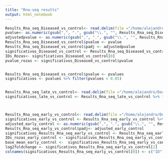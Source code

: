```yaml
---
title: "Rna-seq results"
output: html_notebook
---
```


```r
Results_Rna_seq_Diseased_vs_control<- read.delim(file ="/home/alejandro/Documentos/Meta_analisis_teleosteos/Meta_analisis/C1_todo_DESeq2_Diseased_vs_Control.txt", sep = "")
pvalue<- as.numeric(gsub(",", ".", gsub("\\.", "", Results_Rna_seq_Diseased_vs_control$pvalue)))
adjustedpvalue <- as.numeric(gsub(",", ".", gsub("\\.", "", Results_Rna_seq_Diseased_vs_control$padj)))
Results_Rna_seq_Diseased_vs_control$pvalue <- pvalue
Results_Rna_seq_Diseased_vs_control$padj <- adjustedpvalue
significativos_Diseased_vs_control <- Results_Rna_seq_Diseased_vs_control %>% filter(pvalue < 0.05)
IDs_Rozas<- significativos_Diseased_vs_control[0]
pvalue_rozas <- significativos_Diseased_vs_control$pvalue


Results_Rna_seq_Diseased_vs_control$pvalue <- pvalues
significativos <- pvalues %>% filter(pvalues < 0.05)


Results_Rna_seq_late_vs_control<- read.delim(file ="/home/alejandro/Documentos/Meta_analisis_teleosteos/Meta_analisis/B1_todo_DESeq2_Late_vs_Control.txt")
significativos_late_vs_control <- Results_Rna_seq_late_vs_control %>% filter(padj < 0.05)



Results_Rna_seq_early_vs_control<- read.delim(file ="/home/alejandro/Documentos/Meta_analisis_teleosteos/Meta_analisis/A1_todo_DESeq2_Early_vs_Control.txt")
significativos_early_vs_control <- Results_Rna_seq_early_vs_control %>% filter(pvalue < 0.05)
adjusted_early_control <- as.numeric(gsub(",", ".", gsub("\\.", "", Results_Rna_seq_early_vs_control$padj)))
Results_Rna_seq_early_vs_control$padj<- adjusted_early_control
significativos_Results_Rna_seq_early_vs_control <- Results_Rna_seq_early_vs_control %>% filter(padj < 0.05)
IDs_rozas_early_control <- significativos_Results_Rna_seq_early_vs_control[0]
base_mean_early_control <-  significativos_Results_Rna_seq_early_vs_control[1]
log2foldchange <- significativos_Results_Rna_seq_early_vs_control[2]
colnames(significativos_Results_Rna_seq_early_vs_control[0]) <- c("ID")

```

